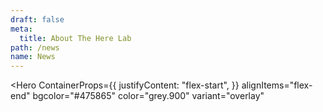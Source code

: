 ```yaml
---
draft: false
meta:
  title: About The Here Lab
path: /news
name: News
---
```



<Hero
  ContainerProps={{
    justifyContent: "flex-start",
  }}
  alignItems="flex-end"
  bgcolor="#475865"
  color="grey.900"
  variant="overlay"
>
</Hero>

<Block>
  <NewsPage />
</Block>